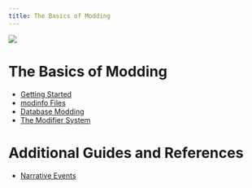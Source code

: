 ```yaml
---
title: The Basics of Modding
---
```


![](/migrated/civ7-official/modding/guides/images/banner.png)

# The Basics of Modding

 * [Getting Started](/migrated/civ7-official/modding/guides/getting-started)
 * [modinfo Files](/migrated/civ7-official/modding/guides/modinfo-files)
 * [Database Modding](/migrated/civ7-official/modding/guides/database-modding)
 * [The Modifier System](/migrated/civ7-official/modding/guides/the-modifier-system)
# Additional Guides and References

* [Narrative Events](/migrated/civ7-official/modding/guides/narrative-events)